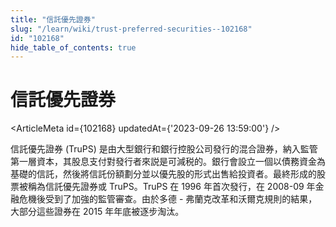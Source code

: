 ```yaml
---
title: "信託優先證券"
slug: "/learn/wiki/trust-preferred-securities--102168"
id: "102168"
hide_table_of_contents: true
---
```



# 信託優先證券

<ArticleMeta id={102168} updatedAt={'2023-09-26 13:59:00'} />
<div className='border-solid border-b border-t-0 my-4 border-[var(--ifm-color-gray-300)]' />

信託優先證券 (TruPS) 是由大型銀行和銀行控股公司發行的混合證券，納入監管第一層資本，其股息支付對發行者來説是可減税的。銀行會設立一個以債務資金為基礎的信託，然後將信託份額劃分並以優先股的形式出售給投資者。最終形成的股票被稱為信託優先證券或 TruPS。TruPS 在 1996 年首次發行，在 2008-09 年金融危機後受到了加強的監管審查。由於多德 - 弗蘭克改革和沃爾克規則的結果，大部分這些證券在 2015 年年底被逐步淘汰。
